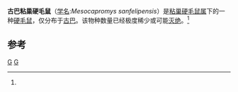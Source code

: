 {{Speciesbox 
| genus = Mesocapromys
| species = sanfelipensis
| status = PE
| status_system = iucn3.1
| status_ref = <ref name=iucn>{{IUCN2008|assessors=Soy, J. & Silva, G.|year=2008|id=13218|title=Mesocapromys sanfelipensis|downloaded=6 January 2009}}</ref>
| authority = Varona & Garrido, 1970
}}
'''古巴粘巢硬毛鼠'''（[[学名|学名]]:''Mesocapromys sanfelipensis''）是[[粘巢硬毛鼠属|粘巢硬毛鼠属]]下的一种[[硬毛鼠|硬毛鼠]]，仅分布于[[古巴|古巴]]。该物种数量已经极度稀少或可能[[灭绝|灭绝]]。<ref name=iucn/>

==参考==
{{reflist}}
{{Taxonbar|from=Q1041402}}

[[Category:粘巢硬毛鼠属|G]]
[[Category:IUCN紅色名錄極危物種|G]]


{{Mammal-stub}}